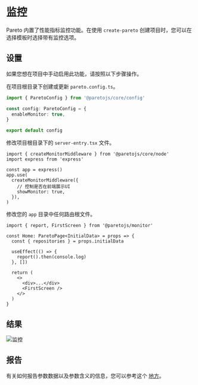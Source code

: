 # 监控

Pareto 内置了性能指标监控功能。在使用 `create-pareto` 创建项目时，您可以在选择模板时选择带有监控选项。

## 设置

如果您想在项目中手动启用此功能，请按照以下步骤操作。

在项目根目录下创建或更新 `pareto.config.ts`。

```ts
import { ParetoConfig } from '@paretojs/core/config'

const config: ParetoConfig = {
  enableMonitor: true,
}

export default config
```

修改项目根目录下的 `server-entry.tsx` 文件。

```tsx
import { createMonitorMiddleware } from '@paretojs/core/node'
import express from 'express'

const app = express()
app.use(
  createMonitorMiddleware({
    // 控制是否在前端展示UI
    showMonitor: true,
  }),
)
```

修改您的 `app` 目录中任何路由根文件。

```tsx
import { report, FirstScreen } from '@paretojs/monitor'

const Home: ParetoPage<InitialData> = props => {
  const { repositories } = props.initialData

  useEffect(() => {
    report().then(console.log)
  }, [])

  return (
    <>
      <div>...</div>
      <FirstScreen />
    </>
  )
}
```

## 结果

![监控](/monitor.png)

## 报告

有关如何报告参数数据以及参数含义的信息，您可以参考这个 [地方](https://github.com/childrentime/pareto/blob/main/packages/monitor/README.md)。
